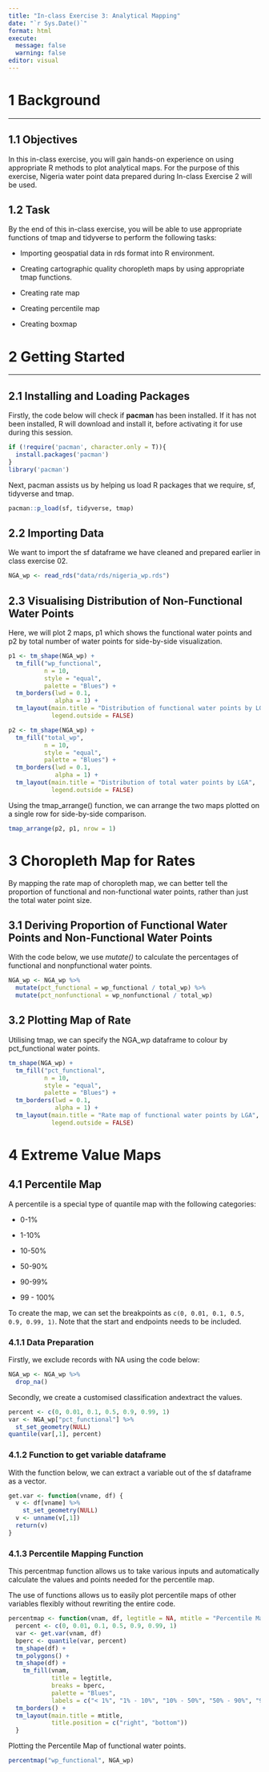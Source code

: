 ```yaml
---
title: "In-class Exercise 3: Analytical Mapping"
date: "`r Sys.Date()`"
format: html
execute:
  message: false
  warning: false
editor: visual
---
```


# **1 Background**

------------------------------------------------------------------------

## **1.1 Objectives**

In this in-class exercise, you will gain hands-on experience on using appropriate R methods to plot analytical maps. For the purpose of this exercise, Nigeria water point data prepared during In-class Exercise 2 will be used.

## **1.2 Task**

By the end of this in-class exercise, you will be able to use appropriate functions of tmap and tidyverse to perform the following tasks:

-   Importing geospatial data in rds format into R environment.

-   Creating cartographic quality choropleth maps by using appropriate tmap functions.

-   Creating rate map

-   Creating percentile map

-   Creating boxmap

# **2 Getting Started**

------------------------------------------------------------------------

## **2.1 Installing and Loading Packages**

Firstly, the code below will check if **pacman** has been installed. If it has not been installed, R will download and install it, before activating it for use during this session.

```r
if (!require('pacman', character.only = T)){
  install.packages('pacman')
}
library('pacman')
```

Next, pacman assists us by helping us load R packages that we require, sf, tidyverse and tmap.

```r
pacman::p_load(sf, tidyverse, tmap)
```

## **2.2 Importing Data**

We want to import the sf dataframe we have cleaned and prepared earlier in class exercise 02.

```r
NGA_wp <- read_rds("data/rds/nigeria_wp.rds")
```

## **2.3 Visualising Distribution of Non-Functional Water Points**

Here, we will plot 2 maps, p1 which shows the functional water points and p2 by total number of water points for side-by-side visualization.

```r
p1 <- tm_shape(NGA_wp) +
  tm_fill("wp_functional",
          n = 10,
          style = "equal",
          palette = "Blues") +
  tm_borders(lwd = 0.1,
             alpha = 1) +
  tm_layout(main.title = "Distribution of functional water points by LGA",
            legend.outside = FALSE)
```

```r
p2 <- tm_shape(NGA_wp) +
  tm_fill("total_wp",
          n = 10,
          style = "equal",
          palette = "Blues") +
  tm_borders(lwd = 0.1,
             alpha = 1) +
  tm_layout(main.title = "Distribution of total water points by LGA",
            legend.outside = FALSE)
```

Using the tmap_arrange() function, we can arrange the two maps plotted on a single row for side-by-side comparison.

```r
tmap_arrange(p2, p1, nrow = 1)
```

# **3 Choropleth Map for Rates**

By mapping the rate map of choropleth map, we can better tell the proportion of functional and non-functional water points, rather than just the total water point size.

## **3.1 Deriving Proportion of Functional Water Points and Non-Functional Water Points**

With the code below, we use *mutate()* to calculate the percentages of functional and nonpfunctional water points.

```r
NGA_wp <- NGA_wp %>%
  mutate(pct_functional = wp_functional / total_wp) %>%
  mutate(pct_nonfunctional = wp_nonfunctional / total_wp)
```

## **3.2 Plotting Map of Rate**

Utilising tmap, we can specify the NGA_wp dataframe to colour by pct_functional water points.

```r
tm_shape(NGA_wp) +
  tm_fill("pct_functional",
          n = 10,
          style = "equal",
          palette = "Blues") +
  tm_borders(lwd = 0.1,
             alpha = 1) +
  tm_layout(main.title = "Rate map of functional water points by LGA",
            legend.outside = FALSE)
```

# **4 Extreme Value Maps**

## **4.1 Percentile Map**

A percentile is a special type of quantile map with the following categories:

-   0-1%

-   1-10%

-   10-50%

-   50-90%

-   90-99%

-   99 - 100%

To create the map, we can set the breakpoints as `c(0, 0.01, 0.1, 0.5, 0.9, 0.99, 1)`. Note that the start and endpoints needs to be included.

### **4.1.1 Data Preparation**

Firstly, we exclude records with NA using the code below:

```r
NGA_wp <- NGA_wp %>%
  drop_na()
```

Secondly, we create a customised classification andextract the values.

```r
percent <- c(0, 0.01, 0.1, 0.5, 0.9, 0.99, 1)
var <- NGA_wp["pct_functional"] %>%
  st_set_geometry(NULL)
quantile(var[,1], percent)
```

### **4.1.2 Function to get variable dataframe**

With the function below, we can extract a variable out of the sf dataframe as a vector.

```r
get.var <- function(vname, df) {
  v <- df[vname] %>%
    st_set_geometry(NULL)
  v <- unname(v[,1])
  return(v)
}
```

### **4.1.3 Percentile Mapping Function**

This percentmap function allows us to take various inputs and automatically calculate the values and points needed for the percentile map.

The use of functions allows us to easily plot percentile maps of other variables flexibly without rewriting the entire code.

```r
percentmap <- function(vnam, df, legtitle = NA, mtitle = "Percentile Map"){
  percent <- c(0, 0.01, 0.1, 0.5, 0.9, 0.99, 1)
  var <- get.var(vnam, df)
  bperc <- quantile(var, percent)
  tm_shape(df) +
  tm_polygons() +
  tm_shape(df) +
    tm_fill(vnam,
            title = legtitle,
            breaks = bperc,
            palette = "Blues",
            labels = c("< 1%", "1% - 10%", "10% - 50%", "50% - 90%", "90% - 99%", "99% - 100%")) +
  tm_borders() +
  tm_layout(main.title = mtitle,
            title.position = c("right", "bottom"))
  }
```

Plotting the Percentile Map of functional water points.

```r
percentmap("wp_functional", NGA_wp)
```
